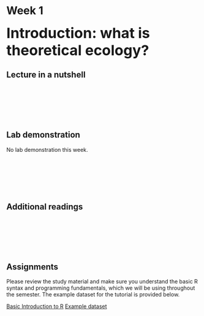 # Week 1 {-} 
<div style = "font-size: 28pt"> **Introduction: what is theoretical ecology?**</div>

## Lecture in a nutshell {-}

<br>
<br>
<br>
<br>
<br>

## Lab demonstration {-}

No lab demonstration this week.

<br>
<br>
<br>
<br>
<br>

## Additional readings {-}

<br>
<br>
<br>
<br>
<br>

## Assignments {-}

Please review the study material and make sure you understand the basic R syntax and programming fundamentals, which we will be using throughout the semester. The example dataset for the tutorial is provided below. 

[Basic Introduction to R](./Assignments/Week1_Basic Introduction to R.pdf)
[Example dataset](./Assignments/example_dat.txt)

<br>





